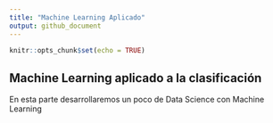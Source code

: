 ```yaml
---
title: "Machine Learning Aplicado"
output: github_document
---
```


```r
knitr::opts_chunk$set(echo = TRUE)
```

## Machine Learning aplicado a la clasificación

En esta parte desarrollaremos un poco de Data Science con Machine Learning


```r

```


